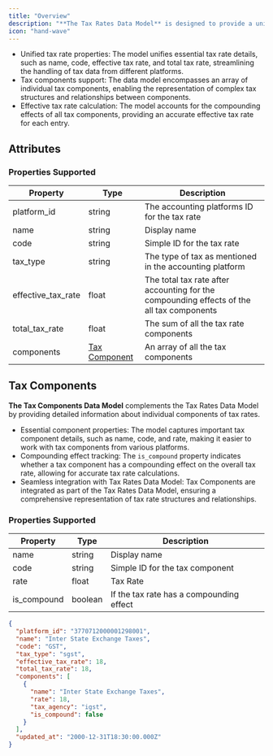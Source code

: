 ```yaml
---
title: "Overview"
description: "**The Tax Rates Data Model** is designed to provide a unified representation of tax rates across various accounting platforms."
icon: "hand-wave"
---
```


- Unified tax rate properties: The model unifies essential tax rate details, such as name, code, effective tax rate, and total tax rate, streamlining the handling of tax data from different platforms.
- Tax components support: The data model encompasses an array of individual tax components, enabling the representation of complex tax structures and relationships between components.
- Effective tax rate calculation: The model accounts for the compounding effects of all tax components, providing an accurate effective tax rate for each entry.

## Attributes

<Snippet file="tax_rates_snippet.mdx" />

### Properties Supported

| Property           | Type                                            | Description                                                                               |
| ------------------ | ----------------------------------------------- | ----------------------------------------------------------------------------------------- |
| platform_id        | string                                          | The accounting platforms ID for the tax rate                                              |
| name               | string                                          | Display name                                                                              |
| code               | string                                          | Simple ID for the tax rate                                                                |
| tax_type           | string                                          | The type of tax as mentioned in the accounting platform                                   |
| effective_tax_rate | float                                           | The total tax rate after accounting for the compounding effects of the all tax components |
| total_tax_rate     | float                                           | The sum of all the tax rate components                                                    |
| components         | [Tax Component](/docs/tax-rates#tax-components) | An array of all the tax components                                                        |

## Tax Components

**The Tax Components Data Model** complements the Tax Rates Data Model by providing detailed information about individual components of tax rates.

- Essential component properties: The model captures important tax component details, such as name, code, and rate, making it easier to work with tax components from various platforms.
- Compounding effect tracking: The `is_compound` property indicates whether a tax component has a compounding effect on the overall tax rate, allowing for accurate tax rate calculations.
- Seamless integration with Tax Rates Data Model: Tax Components are integrated as part of the Tax Rates Data Model, ensuring a comprehensive representation of tax rate structures and relationships.

### Properties Supported

| Property    | Type    | Description                              |
| ----------- | ------- | ---------------------------------------- |
| name        | string  | Display name                             |
| code        | string  | Simple ID for the tax component          |
| rate        | float   | Tax Rate                                 |
| is_compound | boolean | If the tax rate has a compounding effect |

<ResponseExample name="The Bank Transaction Object" >

```json The Bank Transaction Object
{
  "platform_id": "3770712000001298001",
  "name": "Inter State Exchange Taxes",
  "code": "GST",
  "tax_type": "sgst",
  "effective_tax_rate": 18,
  "total_tax_rate": 18,
  "components": [
    {
      "name": "Inter State Exchange Taxes",
      "rate": 18,
      "tax_agency": "igst",
      "is_compound": false
    }
  ],
  "updated_at": "2000-12-31T18:30:00.000Z"
}
```

</ResponseExample>
